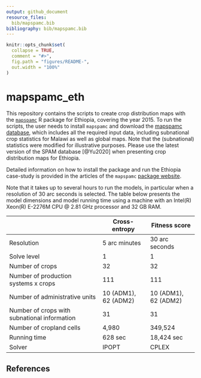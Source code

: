 ```yaml
---
output: github_document
resource_files:
  bib/mapspamc.bib
bibliography: bib/mapspamc.bib
---
```


<!-- README.md is generated from README.Rmd. Please edit that file -->

```r
knitr::opts_chunk$set(
  collapse = TRUE,
  comment = "#>",
  fig.path = "figures/README-",
  out.width = "100%"
)
```

# mapspamc_eth

This repository contains the scripts to create crop distribution maps with the [`mapspamc`](https://github.com/michielvandijk/mapspamc) R package for Ethiopia, covering the year 2015. To run the scripts, the user needs to install `mapspamc` and download the [mapspamc database](https://doi.org/10.5281/zenodo.7031917), which includes all the required input data, including subnational crop statistics for Malawi as well as global maps. Note that the (subnational) statistics were modified for illustrative purposes. Please use the latest version of the SPAM database [@Yu2020] when presenting crop distribution maps for Ethiopia.

Detailed information on how to install the package and run the Ethiopia case-study is provided in the articles of the `mapspamc` [package website](https://michielvandijk.github.io/mapspamc/).

<!-- Additional information is available in a scientific journal article [@VanDijk2022b]. Please cite this article if you use the `mapspamc`package. -->

Note that it takes up to several hours to run the models, in particular when a resolution of 30 arc seconds is selected. The table below presents the model dimensions and model running time using a machine with an Intel(R) Xeon(R) E-2276M CPU \@ 2.81 GHz processor and 32 GB RAM.

|                                              | Cross-entropy        | Fitness score        |
|-----------------------------------|------------------|------------------|
| Resolution                                   | 5 arc minutes        | 30 arc seconds       |
| Solve level                                  | 1                    | 1                    |
| Number of crops                              | 32                   | 32                   |
| Number of production systems x crops         | 111                  | 111                  |
| Number of administrative units               | 10 (ADM1), 62 (ADM2) | 10 (ADM1), 62 (ADM2) |
| Number of crops with subnational information | 31                   | 31                   |
| Number of cropland cells                     | 4,980                | 349,524              |
| Running time                                 | 628 sec              | 18,424 sec           |
| Solver                                       | IPOPT                | CPLEX                |

## References
